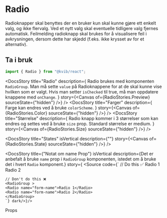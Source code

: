 
<Meta of={RadioStories} />

<DocsContainer>

# Radio

Radioknapper skal benyttes der en bruker kun skal kunne gjøre ett enkelt valg, og ikke flervalg.
Ved et nytt valg skal eventuelle tidligere valg fjernes automatisk. Feilmelding radioknapp skal brukes for å visualisere
feil i avkrysningen, dersom dette har skjedd (f.eks. ikke krysset av for et alternativ).

## Ta i bruk

```jsx
import { Radio } from "@kvib/react";
```

<Feedback component="Radio" />

<DocsStory
  title="Radio"
  description={
    <Text>
      Radio brukes med komponenten <Code>RadioGroup</Code>. Man må sette <Code>value</Code> på Radioknappene for at de
      skal kunne vise hvilken som er valgt. Hvis man setter <Code>isChecked</Code> til true, må man oppdatere knappene
      med <Code>onChange</Code>.
    </Text>
  }
  story={<Canvas of={RadioStories.Preview} sourceState={"hidden"} />}
/>
<DocsStory
  title="Farger"
  description={
    <Text>
      Farge kan endres ved å bruke <Code>colorScheme</Code>.
    </Text>
  }
  story={<Canvas of={RadioStories.Color} sourceState={"hidden"} />}
/>
<DocsStory
  title="Størrelse"
  description={
    <Text>
      Radio knapp kommer i 3 størrelser som kan endres og settes ved å bruke <Code>size</Code> prop. Standard størrelse
      er medium.
    </Text>
  }
  story={<Canvas of={RadioStories.Size} sourceState={"hidden"} />}
/>

<DocsStory
  title="States"
  isVertical
  description={""}
  story={<Canvas of={RadioStories.State} sourceState={"hidden"} />}
/>

  <DocsStory title={"Notat om name Prop"} isVertical description={<Text>Det er anbefalt å bruke <Code>name</Code> prop i <Code>RadioGroup</Code> komponenten, istedet om å bruke det i hvert <Code>Radio</Code> komponent.</Text>} story={  <Source code={`
    // Do this ✅
    <RadioGroup name="form-name">
    <Radio>Radio 1</Radio>
    <Radio>Radio 2</Radio>
    </RadioGroup>

    // Don't do this ❌
    <RadioGroup >
    <Radio name="form-name">Radio 1</Radio>
    <Radio name="form-name">Radio 2</Radio>
    </RadioGroup>
    `} dark/>}/>

<DocsHeading light>Props</DocsHeading>
<Canvas of={RadioStories.Preview} />
<Controls of={RadioStories.Preview} />

</DocsContainer>
